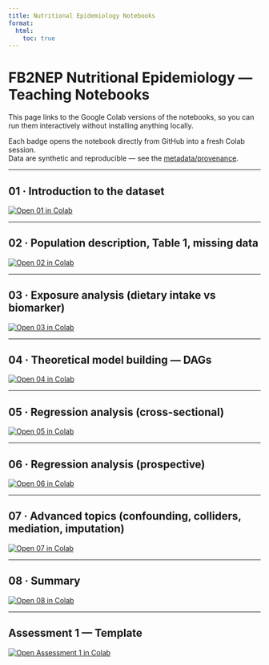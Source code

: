 ```yaml
---
title: Nutritional Epidemiology Notebooks
format:
  html:
    toc: true
---
```


# FB2NEP Nutritional Epidemiology — Teaching Notebooks

This page links to the Google Colab versions of the notebooks, so you can run them interactively without installing anything locally.

Each badge opens the notebook directly from GitHub into a fresh Colab session.  
Data are synthetic and reproducible — see the [metadata/provenance](metadata/provenance.md).

---

## 01 · Introduction to the dataset

[![Open 01 in Colab](https://colab.research.google.com/assets/colab-badge.svg)](https://colab.research.google.com/github/ggkuhnle/fb2nep-epi/blob/main/notebooks/01_intro_dataset.ipynb)

---

## 02 · Population description, Table 1, missing data

[![Open 02 in Colab](https://colab.research.google.com/assets/colab-badge.svg)](https://colab.research.google.com/github/ggkuhnle/fb2nep-epi/blob/main/notebooks/02_description_table1_missing.ipynb)

---

## 03 · Exposure analysis (dietary intake vs biomarker)

[![Open 03 in Colab](https://colab.research.google.com/assets/colab-badge.svg)](https://colab.research.google.com/github/ggkuhnle/fb2nep-epi/blob/main/notebooks/03_exposure_analysis.ipynb)

---

## 04 · Theoretical model building — DAGs

[![Open 04 in Colab](https://colab.research.google.com/assets/colab-badge.svg)](https://colab.research.google.com/github/ggkuhnle/fb2nep-epi/blob/main/notebooks/04_theoretical_dags.ipynb)

---

## 05 · Regression analysis (cross-sectional)

[![Open 05 in Colab](https://colab.research.google.com/assets/colab-badge.svg)](https://colab.research.google.com/github/ggkuhnle/fb2nep-epi/blob/main/notebooks/05_regression_crosssectional.ipynb)

---

## 06 · Regression analysis (prospective)

[![Open 06 in Colab](https://colab.research.google.com/assets/colab-badge.svg)](https://colab.research.google.com/github/ggkuhnle/fb2nep-epi/blob/main/notebooks/06_regression_prospective.ipynb)

---

## 07 · Advanced topics (confounding, colliders, mediation, imputation)

[![Open 07 in Colab](https://colab.research.google.com/assets/colab-badge.svg)](https://colab.research.google.com/github/ggkuhnle/fb2nep-epi/blob/main/notebooks/07_advanced_missing_confounds.ipynb)

---

## 08 · Summary

[![Open 08 in Colab](https://colab.research.google.com/assets/colab-badge.svg)](https://colab.research.google.com/github/ggkuhnle/fb2nep-epi/blob/main/notebooks/08_summary.ipynb)

---

## Assessment 1 — Template

[![Open Assessment 1 in Colab](https://colab.research.google.com/assets/colab-badge.svg)](https://colab.research.google.com/github/ggkuhnle/fb2nep-epi/blob/main/assessment/A1_template.ipynb)
